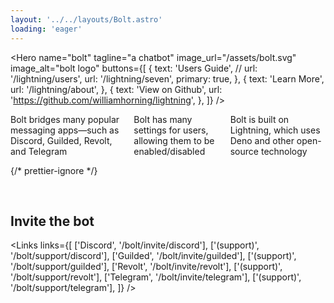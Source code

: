```yaml
---
layout: '../../layouts/Bolt.astro'
loading: 'eager'
---
```



<Hero
	name="bolt"
	tagline="a chatbot"
	image_url="/assets/bolt.svg"
	image_alt="bolt logo"
	buttons={[
		{
			text: 'Users Guide',
			// url: '/lightning/users',
			url: '/lightning/seven',
			primary: true,
		},
		{
			text: 'Learn More',
			url: '/lightning/about',
		},
		{
			text: 'View on Github',
			url: 'https://github.com/williamhorning/lightning',
		},
	]}
/>

<cardgroup style="display: flex; gap: 1rem;">
	<Card
		image_alt="community"
		image_url="/assets/community.svg"
		name="Connecting Communities"
	>
		Bolt bridges many popular messaging apps—such as Discord, Guilded, Revolt,
		and Telegram
	</Card>
	<Card
		image_alt="puzzle piece"
		image_url="/assets/puzzle.svg"
		name="Extensible"
	>
		Bolt has many settings for users, allowing them to be enabled/disabled
	</Card>
	<Card
		image_alt="deno logo"
		image_url="/assets/deno.svg"
		name="Built on open-source technology"
	>
		Bolt is built on Lightning, which uses Deno and other open-source technology
	</Card>
</cardgroup>

{/* prettier-ignore */}
<style>@media (max-width: 768px) \{ cardgroup \{ flex-direction: column; }}</style>

<br />

## Invite the bot

<Links
	links={[
		['Discord', '/bolt/invite/discord'],
		['(support)', '/bolt/support/discord'],
		['Guilded', '/bolt/invite/guilded'],
		['(support)', '/bolt/support/guilded'],
		['Revolt', '/bolt/invite/revolt'],
		['(support)', '/bolt/support/revolt'],
		['Telegram', '/bolt/invite/telegram'],
		['(support)', '/bolt/support/telegram'],
	]}
/>
